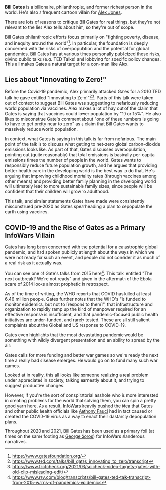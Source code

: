 '''Bill Gates''' is a billionaire, philanthropist, and former richest person in the world. He's also a frequent cartoon villain for [[Alex Jones]].

There are lots of reasons to critique Bill Gates for real things, but they're not relevant to the lies Alex tells about him, so they're out of scope.

Bill Gates philanthropic efforts focus primarily on "fighting poverty, disease, and inequity around the world"<ref>https://www.gatesfoundation.org/</ref>. In particular, the foundation is deeply concerned with the risks of overpopulation and the potential for global pandemics. Bill Gates has at various times personally publicized these risks, giving public talks (e.g. TED Talks) and lobbying for specific policy changes. This all makes Gates a natural target for a con-man like Alex.

==Lies about "Innovating to Zero!"==

Before the Covid-19 pandemic, Alex primarily attacked Gates for a 2010 TED talk he gave entitled "Innovating to Zero!"<ref>https://www.ted.com/talks/bill_gates_innovating_to_zero/transcript</ref><ref>https://www.factcheck.org/2021/03/scicheck-video-targets-gates-with-old-clip-misleading-edit/</ref>. Parts of this talk were taken out of context to suggest Bill Gates was suggesting to nefariously reducing world population via vaccines.
{{Quote|text=This equation has four factors, a little bit of multiplication. So you’ve got a thing on the left, CO2, that you want to get to zero, and that’s going to be based on the number of people, the services each person is using on average, the energy, on average, for each service, and the CO2 being put out per unit of energy. So let’s look at each one of these, and see how we can get this down to zero. Probably, one of these numbers is going to have to get pretty near to zero.

That’s back from high school algebra. But let’s take a look.

First, we’ve got population. The world today has 6.8 billion people. That’s headed up to about nine billion. Now, if we do a really great job on new vaccines, health care, reproductive health services, we could lower that by, perhaps, 10 or 15%. But there, we see an increase of about 1.3.}}
Alex makes a lot of hay out of the claim that Gates is saying that vaccines could lower population by "10 or 15%". He also likes to misconstrue Gate's comment about "one of these numbers is going to have to get pretty near to zero" as a claim that Bill Gates wants to massively reduce world population.

In context, what Gates is saying in this talk is far from nefarious. The main point of the talk is to discuss what getting to net-zero global carbon-dioxide emissions looks like. As part of that, Gates discusses overpopulation, pointing out (quite reasonably) that total emissions is basically per-capita emissions times the number of people in the world. Gates wants to responsibly reduce future population growth, and he argues that providing better health care in the developing world is the best way to do that. He's arguing that improving childhood mortality rates (through vaccines among other means) and providing better family planning in the developing world will ultimately lead to more sustainable family sizes, since people will be confident that their children will grow to adulthood.

This talk, and similar statements Gates have made were consistently misconstrued pre-2020 as Gates spearheading a plan to depopulate the earth using vaccines.

==COVID-19 and the Rise of Gates as a Primary InfoWars Villain==

Gates has long been concerned with the potential for a catastrophic global pandemic, and had spoken publicly at length about the ways in which we were not ready for such an event, and people did not consider it as much of a real risk as it actually was.

You can see one of Gate's talks from 2015 here<ref>https://www.rev.com/blog/transcripts/bill-gates-ted-talk-transcript-from-2015-warns-of-pandemics-epidemics</ref>. This talk, entitled "The next outbreak? We're not ready" and given in the aftermath of the Ebola scare of 2014 looks almost prophetic in retrospect.

{{Quote|text=If anything kills over 10 million people in the next few decades, it’s most likely to be a highly infectious virus rather than a war. Not missiles, but microbes.}}

As of the time of writing, the WHO reports that COVID has killed at least 6.46 million people. Gates further notes that the WHO's "is funded to monitor epidemics, but not to [respond to them]", that infrastructure and organization to rapidly ramp up the kind of manpower required for an effective response is insufficient, and that pandemic-focused public health initiatives are under-funded, and rarely tested. These are all still salient complaints about the Global and US response to COVID-19.

Gates even highlights that the most devastating pandemic would be something with wildly divergent presentation and an ability to spread by the air:

{{Quote|text=You can have a virus where people feel well enough while they’re infectious that they get on a plane or they go to a market. ... In fact, let’s look at a model of a virus spread through the air, like the Spanish flu back in 1918. So here’s what would happen. It would spread throughout the world very, very quickly.}}

Gates calls for more funding and better war games so we're ready the next time a really bad disease emerges. He would go on to fund many such war games.

Looked at in reality, this all looks like someone realizing a real problem under appreciated in society, talking earnestly about it, and trying to suggest productive changes.

However, if you're the sort of conspiratorial asshole who is more interested in creating problems for the world that solving them, you can spin a pretty good yarn here. As a result, [[InfoWars]] heavily pushed the idea that Gates and other public health officials like [[Anthony Fauci]] had in fact caused or created the COVID-19 virus as a way to enact their dastardly depopulation plans.

Throughout 2020 and 2021, Bill Gates has been used as a primary foil (at times on the same footing as [[George Soros]]) for InfoWars slanderous narratives.




<references />